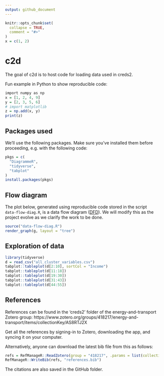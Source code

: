 ```yaml
---
output: github_document
---
```


<!-- README.md is generated from README.Rmd. Please edit that file -->

```r
knitr::opts_chunk$set(
  collapse = TRUE,
  comment = "#>"
)
x = c(1, 2)
```

# c2d

The goal of c2d is to host code for loading data used in creds2.

Fun example in Python to show reproducible code:

```r
import numpy as np
x = [1, 2, 4, 9]
y = [2, 3, 5, 6]
# import matplotlib
z = np.add(x, y)
print(z)
```

## Packages used

We'll use the following packages.
Make sure you've installed them before proceeding, e.g. with the following code:

```r
pkgs = c(
  "DiagrammeR",
  "tidyverse",
  "tabplot"
)
install.packages(pkgs)
```


## Flow diagram

The plot below, generated using reproducible code stored in the script `data-flow-diag.R`, is a data flow diagram ([DFD](https://en.wikipedia.org/wiki/Data_flow_diagram)).
We will modify this as the project evolve as we clarify the work to be done.

```r
source("data-flow-diag.R")
render_graph(g, layout = "tree")
```

## Exploration of data

```r
library(tidyverse)
d = read_csv("all_cluster_variables.csv")
tabplot::tableplot(d[2:10], sortCol = "Income")
tabplot::tableplot(d[11:18])
tabplot::tableplot(d[19:30])
tabplot::tableplot(d[31:43])
tabplot::tableplot(d[44:55])
```

## References

References can be found in the 'creds2' folder of the energy-and-transport Zotero group: https://www.zotero.org/groups/418217/energy-and-transport/items/collectionKey/AS8RTJ2X

Get all the references by signing-in to Zotero, downloading the app, and syncing it on your computer.

Alternatively, anyone can download the latest bib file from this as follows:

```r
refs = RefManageR::ReadZotero(group = "418217", .params = list(collection = "AS8RTJ2X", limit = 100))
RefManageR::WriteBib(refs, "references.bib")
```

The citations are also saved in the GitHub folder.
